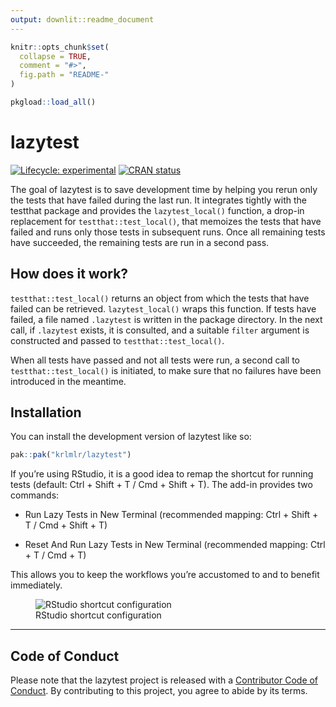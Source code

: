 ```yaml
---
output: downlit::readme_document
---
```


<!-- README.md is generated from README.Rmd. Please edit that file -->

```r
knitr::opts_chunk$set(
  collapse = TRUE,
  comment = "#>",
  fig.path = "README-"
)

pkgload::load_all()
```


# lazytest

<!-- badges: start -->
[![Lifecycle: experimental](https://img.shields.io/badge/lifecycle-experimental-orange.svg)](https://lifecycle.r-lib.org/articles/stages.html#experimental)
[![CRAN status](https://www.r-pkg.org/badges/version/lazytest)](https://CRAN.R-project.org/package=lazytest)
<!-- badges: end -->

The goal of lazytest is to save development time by helping you rerun only the tests that have failed during the last run.
It integrates tightly with the testthat package and provides the `lazytest_local()` function, a drop-in replacement for `testthat::test_local()`, that memoizes the tests that have failed and runs only those tests in subsequent runs.
Once all remaining tests have succeeded, the remaining tests are run in a second pass.


## How does it work?

`testthat::test_local()` returns an object from which the tests that have failed can be retrieved.
`lazytest_local()` wraps this function.
If tests have failed, a file named `.lazytest` is written in the package directory.
In the next call, if `.lazytest` exists, it is consulted, and a suitable `filter` argument is constructed and passed to `testthat::test_local()`.

When all tests have passed and not all tests were run, a second call to `testthat::test_local()` is initiated, to make sure that no failures have been introduced in the meantime.


## Installation

You can install the development version of lazytest like so:

``` r
pak::pak("krlmlr/lazytest")
```

If you're using RStudio, it is a good idea to remap the shortcut for running tests (default: Ctrl + Shift + T / Cmd + Shift + T).
The add-in provides two commands:

- Run Lazy Tests in New Terminal (recommended mapping: Ctrl + Shift + T / Cmd + Shift + T)

- Reset And Run Lazy Tests in New Terminal (recommended mapping: Ctrl + T / Cmd + T)

This allows you to keep the workflows you're accustomed to and to benefit immediately.

![RStudio shortcut configuration](https://github.com/krlmlr/lazytest/raw/main/readme/rstudio-kb.png)

---

## Code of Conduct

Please note that the lazytest project is released with a [Contributor Code of Conduct](https://contributor-covenant.org/version/2/1/CODE_OF_CONDUCT.html). By contributing to this project, you agree to abide by its terms.
